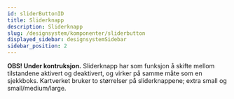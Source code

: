 ```yaml
---
id: sliderButtonID
title: Sliderknapp
description: Sliderknapp
slug: /designsystem/komponenter/sliderbutton
displayed_sidebar: designsystemSidebar
sidebar_position: 2
---
```

**OBS! Under kontruksjon.**
Sliderknapp har som funksjon å skifte mellom tilstandene aktivert og deaktivert, og virker på samme måte som en sjekkboks. 
Kartverket bruker to størrelser på sliderknappene; extra small og small/medium/large.     





